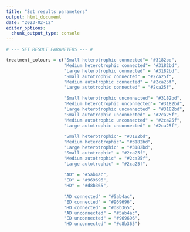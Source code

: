 ```yaml
---
title: "Set results parameters"
output: html_document
date: "2023-02-12"
editor_options: 
  chunk_output_type: console
---
```


```r

# --- SET RESULT PARAMETERS --- #

treatment_colours = c("Small heterotrophic connected"= "#3182bd",
                      "Medium heterotrophic connected"= "#3182bd",
                      "Large heterotrophic connected" = "#3182bd",
                      "Small autotrophic connected" = "#2ca25f",
                      "Medium autotrophic connected" = "#2ca25f",
                      "Large autotrophic connected" = "#2ca25f",
                      
                      "Small heterotrophic unconnected"= "#3182bd",
                      "Medium heterotrophic unconnected"= "#3182bd",
                      "Large heterotrophic unconnected" = "#3182bd",
                      "Small autotrophic unconnected" = "#2ca25f",
                      "Medium autotrophic unconnected" = "#2ca25f",
                      "Large autotrophic unconnected" = "#2ca25f",
                      
                      "Small heterotrophic"= "#3182bd",
                      "Medium heterotrophic"= "#3182bd",
                      "Large heterotrophic" = "#3182bd",
                      "Small autotrophic" = "#2ca25f",
                      "Medium autotrophic" = "#2ca25f",
                      "Large autotrophic" = "#2ca25f",
                      
                      "AD" = "#5ab4ac",
                      "ED" = "#969696",
                      "HD" = "#d8b365",
                      
                      "AD connected" = "#5ab4ac",
                      "ED connected" = "#969696",
                      "HD connected" = "#d8b365",
                      "AD unconnected" = "#5ab4ac",
                      "ED unconnected" = "#969696",
                      "HD unconnected" = "#d8b365")
```